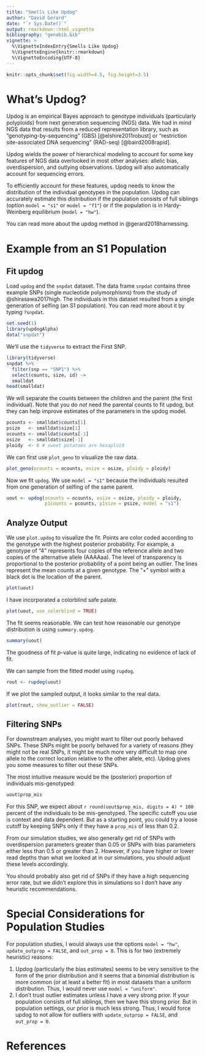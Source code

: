 ```yaml
---
title: "Smells Like Updog"
author: "David Gerard"
date: "`r Sys.Date()`"
output: rmarkdown::html_vignette
bibliography: "genobib.bib"
vignette: >
  %\VignetteIndexEntry{Smells Like Updog}
  %\VignetteEngine{knitr::rmarkdown}
  %\VignetteEncoding{UTF-8}
---
```


```r
knitr::opts_chunk$set(fig.width=4.5, fig.height=3.5) 
```


# What's Updog?

Updog is an empirical Bayes approach to genotype individuals (particularly polyploids) from next generation sequencing (NGS) data. We had in mind NGS data that results from a reduced representation library, such as "genotyping-by-sequencing" (GBS) [@elshire2011robust] or "restriction site-associated DNA sequencing" (RAD-seq) [@baird2008rapid].

Updog wields the power of hierarchical modeling to account for some key features of NGS data overlooked in most other analyses: allelic bias, overdispersion, and outlying observations. Updog will also automatically account for sequencing errors.

To efficiently account for these features, updog needs to know the distribution of the individual genotypes in the population. Updog can accurately estimate this distribution if the population consists of full siblings (option `model = "s1"` or `model = "f1"`) or if the population is in Hardy-Weinberg equilibrium (`model = "hw"`).

You can read more about the updog method in @gerard2018harnessing.

# Example from an S1 Population

## Fit updog

Load `updog` and the `snpdat` dataset. The data frame `snpdat` contains three example SNPs (single nucleotide polymorphisms) from the study of @shirasawa2017high. The individuals in this dataset resulted from a single generation of selfing (an S1 population). You can read more about it by typing `?snpdat`.

```r
set.seed(1)
library(updogAlpha)
data("snpdat")
```

We'll use the `tidyverse` to extract the First SNP.

```r
library(tidyverse)
snpdat %>% 
  filter(snp == "SNP1") %>%
  select(counts, size, id) ->
  smalldat
head(smalldat)
```

We will separate the counts between the children and the parent (the first individual). Note that you do *not* need the parental counts to fit updog, but they can help improve estimates of the parameters in the updog model.

```r
pcounts <- smalldat$counts[1]
psize   <- smalldat$size[1]
ocounts <- smalldat$counts[-1]
osize   <- smalldat$size[-1]
ploidy  <- 6 # sweet potatoes are hexaploid
```

We can first use `plot_geno` to visualize the raw data.

```r
plot_geno(ocounts = ocounts, osize = osize, ploidy = ploidy)
```

Now we fit `updog`. We use `model = "s1"` because the individuals resulted from one generation of selfing of the same parent.

```r
uout <- updog(ocounts = ocounts, osize = osize, ploidy = ploidy, 
              p1counts = pcounts, p1size = psize, model = "s1")
```

## Analyze Output

We use `plot.updog` to visualize the fit. Points are color coded according to the genotype with the highest posterior probability. For example, a genotype of "4" represents four copies of the reference allele and two copies of the alternative allele (AAAAaa). The level of transparency is proportional to the posterior probability of a point being an outlier. The lines represent the mean counts at a given genotype. The "+" symbol with a black dot is the location of the parent.

```r
plot(uout)
```

I have incorporated a colorblind safe palate.

```r
plot(uout, use_colorblind = TRUE)
```


The fit seems reasonable. We can test how reasonable our genotype distribution is using `summary.updog`.

```r
summary(uout)
```

The goodness of fit $p$-value is quite large, indicating no evidence of lack of fit.

We can sample from the fitted model using `rupdog`.

```r
rout <- rupdog(uout)
```

If we plot the sampled output, it looks similar to the real data.

```r
plot(rout, show_outlier = FALSE)
```

## Filtering SNPs

For downstream analyses, you might want to filter out poorly behaved SNPs. These SNPs might be poorly behaved for a variety of reasons (they might not be real SNPs, it might be much more very difficult to map one allele to the correct location relative to the other allele, etc). Updog gives you some measures to filter out these SNPs.

The most intuitive measure would be the (posterior) proportion of individuals mis-genotyped:
```r
uout$prop_mis
```

For this SNP, we expect about `r round(uout$prop_mis, digits = 4) * 100` percent of the individuals to be mis-genotyped. The specific cutoff you use is context and data dependent. But as a starting point, you could try a loose cutoff by keeping SNPs only if they have a `prop_mis` of less than 0.2.

From our simulation studies, we also generally get rid of SNPs with overdispersion parameters greater than 0.05 or SNPs with bias parameters either less than 0.5 or greater than 2. However, if you have higher or lower read depths than what we looked at in our simulations, you should adjust these levels accordingly.

You should probably also get rid of SNPs if they have a high sequencing error rate, but we didn't explore this in simulations so I don't have any heuristic recommendations.

# Special Considerations for Population Studies

For population studies, I would always use the options `model = "hw"`, `update_outprop = FALSE`, and `out_prop = 0`. This is for two (extremely heuristic) reasons:

1. Updog (particularly the bias estimates) seems to be very sensitive to the form of the prior distribution and it seems that a binomial distribution is more common (or at least a better fit) in most datasets than a uniform distribution. Thus, I would never use `model = "uniform"`.
2. I don't trust outlier estimates unless I have a very strong prior. If your population consists of full siblings, then we have this strong prior. But in population settings, our prior is much less strong. Thus, I would force updog to not allow for outliers with `update_outprop = FALSE`, and `out_prop = 0`.

# References
